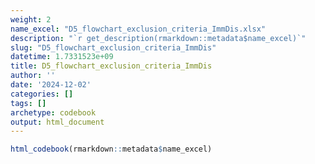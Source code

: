 ```yaml
---
weight: 2
name_excel: "D5_flowchart_exclusion_criteria_ImmDis.xlsx"
description: "`r get_description(rmarkdown::metadata$name_excel)`"
slug: "D5_flowchart_exclusion_criteria_ImmDis"
datetime: 1.7331523e+09
title: D5_flowchart_exclusion_criteria_ImmDis
author: ''
date: '2024-12-02'
categories: []
tags: []
archetype: codebook
output: html_document
---
```


```r
html_codebook(rmarkdown::metadata$name_excel)
```
